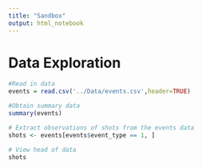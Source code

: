 ```yaml
---
title: "Sandbox"
output: html_notebook
---
```


# Data Exploration

```r
#Read in data
events = read.csv('../Data/events.csv',header=TRUE)

#Obtain summary data
summary(events)
```
```r
# Extract observations of shots from the events data 
shots <- events[events$event_type == 1, ]
```

```r
# View head of data
shots
```

